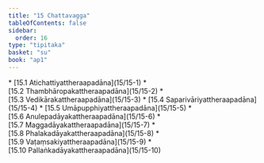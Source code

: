 ```yaml
---
title: "15 Chattavagga"
tableOfContents: false
sidebar:
  order: 16
type: "tipitaka"
basket: "su"
book: "ap1"
---
```



<DynamicBreadcrumb />



<TableOfContents book="ap1" section="15">
* [15.1 Atichattiyattheraapadāna](15/15-1)
* [15.2 Thambhāropakattheraapadāna](15/15-2)
* [15.3 Vedikārakattheraapadāna](15/15-3)
* [15.4 Saparivāriyattheraapadāna](15/15-4)
* [15.5 Umāpupphiyattheraapadāna](15/15-5)
* [15.6 Anulepadāyakattheraapadāna](15/15-6)
* [15.7 Maggadāyakattheraapadāna](15/15-7)
* [15.8 Phalakadāyakattheraapadāna](15/15-8)
* [15.9 Vaṭaṃsakiyattheraapadāna](15/15-9)
* [15.10 Pallaṅkadāyakattheraapadāna](15/15-10)
</TableOfContents>